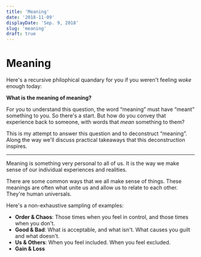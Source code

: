 ```yaml
---
title: 'Meaning'
date: '2018-11-09'
displayDate: 'Sep. 9, 2018'
slug: 'meaning'
draft: true
---
```


# Meaning

Here's a recursive philophical quandary for you if you weren't feeling _woke_ enough today:

**What is the meaning of meaning?**

For you to understand this question, the word &ldquo;meaning&rdquo; must have &ldquo;meant&rdquo; something to you. So there's a start. But how do you convey that experience back to someone, with words that _mean_ something to them?

This is my attempt to answer this question and to deconstruct &ldquo;meaning&rdquo;. Along the way we'll discuss practical takeaways that this deconstruction inspires.

<hr />

Meaning is something very personal to all of us. It is the way we make sense of our individual experiences and realities.

There are some common ways that we all make sense of things. These meanings are often what unite us and allow us to relate to each other. They're human universals.

Here's a non-exhaustive sampling of examples:

- **Order &amp; Chaos**: Those times when you feel in control, and those times when you don't.
- **Good &amp; Bad**: What is acceptable, and what isn't. What causes you guilt and what doesn't.
- **Us &amp; Others**: When you feel included. When you feel excluded.
- **Gain &amp; Loss**
